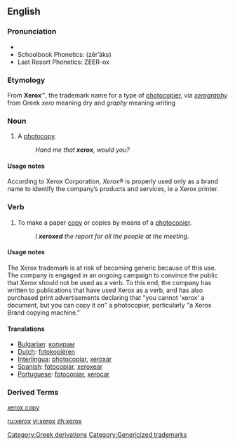 {{see|Xerox}}
==English==

===Pronunciation===
*{{IPA|/ˈziɹ.ɑks/}}
*Schoolbook Phonetics: (zērʹäks)
*Last Resort Phonetics: ZEER-ox

===Etymology===
From '''Xerox'''™, the trademark name for a type of [[photocopier]], via ''[[xerography]]'' from Greek ''xero'' meaning dry and ''graphy'' meaning writing

===Noun===
{{en-noun|es}}

#{{slang}} A [[photocopy]].
#: ''Hand me that '''xerox''', would you?''

====Usage notes====
According to Xerox Corporation, ''Xerox''® is properly used only as a brand name to identify the company’s products and services, ie a Xerox printer.

===Verb===
{{en-verb|xerox|es}}

#{{slang}} To make a paper [[copy]] or copies by means of a [[photocopier]].
#:''I '''xeroxed''' the report for all the people at the meeting''.

====Usage notes====
The Xerox trademark is at risk of becoming generic because of this use. The company is engaged in an ongoing campaign to convince the public that Xerox should not be used as a verb. To this end, the company has written to publications that have used Xerox as a verb, and has also purchased print advertisements declaring that "you cannot 'xerox' a document, but you can copy it on" a photocopier, particularly "a Xerox Brand copying machine." 

====Translations====
*[[Bulgarian]]: [[копирам]]
*[[Dutch]]: [[fotokopiëren]]
*[[Interlingua]]: [[photocopiar]], [[xeroxar]]
*[[Spanish]]: [[fotocopiar]], [[xeroxear]]
*[[Portuguese]]: [[fotocopiar]], [[xerocar]]
[[Category:Greek derivations]]

===Derived Terms===
[[xerox copy]]

[[Category:Genericized trademarks]]

[[ru:xerox]]
[[vi:xerox]]
[[zh:xerox]]